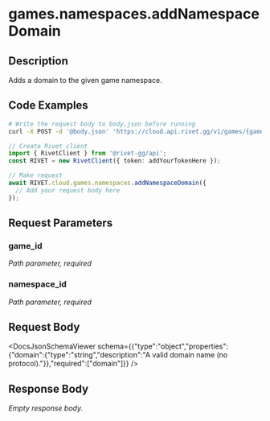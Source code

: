 

# games.namespaces.addNamespaceDomain

## Description

Adds a domain to the given game namespace.


## Code Examples

<CodeGroup title='Request' tag='POST' label='https://cloud.api.rivet.gg/v1/games/{game_id}/namespaces/{namespace_id}/domains'>

```bash {{ title: 'cURL' }}
# Write the request body to body.json before running
curl -X POST -d '@body.json' 'https://cloud.api.rivet.gg/v1/games/{game_id}/namespaces/{namespace_id}/domains'
```

```ts
// Create Rivet client
import { RivetClient } from '@rivet-gg/api';
const RIVET = new RivetClient({ token: addYourTokenHere });

// Make request
await RIVET.cloud.games.namespaces.addNamespaceDomain({
  // Add your request body here
});
```

</CodeGroup>


## Request Parameters


### game_id

_Path parameter, required_





### namespace_id

_Path parameter, required_





## Request Body

<DocsJsonSchemaViewer schema={{"type":"object","properties":{"domain":{"type":"string","description":"A valid domain name (no protocol)."}},"required":["domain"]}} />


## Response Body

_Empty response body._
